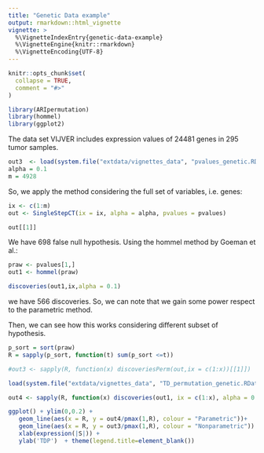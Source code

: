 ```yaml
---
title: "Genetic Data example"
output: rmarkdown::html_vignette
vignette: >
  %\VignetteIndexEntry{genetic-data-example}
  %\VignetteEngine{knitr::rmarkdown}
  %\VignetteEncoding{UTF-8}
---
```


```r
knitr::opts_chunk$set(
  collapse = TRUE,
  comment = "#>"
)
```

```r
library(ARIpermutation)
library(hommel)
library(ggplot2)
```

The data set VIJVER includes expression values of 24481 genes in 295 tumor samples. 

```r
out3  <- load(system.file("extdata/vignettes_data", "pvalues_genetic.RData", package = "ARIpermutation"))
alpha = 0.1
m = 4928
```

So, we apply the method considering the full set of variables, i.e. genes:

```r
ix <- c(1:m)
out <- SingleStepCT(ix = ix, alpha = alpha, pvalues = pvalues)

out[[1]]
```

We have $698$ false null hypothesis. Using the hommel method by Goeman et al.:

```r

praw <- pvalues[1,]
out1 <- hommel(praw)

discoveries(out1,ix,alpha = 0.1)
```

we have $566$ discoveries. So, we can note that we gain some power respect to the parametric method.

Then, we can see how this works considering different subset of hypothesis.

```r
p_sort = sort(praw)
R = sapply(p_sort, function(t) sum(p_sort <=t)) 

#out3 <- sapply(R, function(x) discoveriesPerm(out,ix = c(1:x))[[1]])

load(system.file("extdata/vignettes_data", "TD_permutation_genetic.RData", package = "ARIpermutation"))

out4 <- sapply(R, function(x) discoveries(out1, ix = c(1:x), alpha = 0.1))

ggplot() + ylim(0,0.2) +
   geom_line(aes(x = R, y = out4/pmax(1,R), colour = "Parametric"))+ 
   geom_line(aes(x = R, y = out3/pmax(1,R), colour = "Nonparametric")) +
   xlab(expression(|S|)) +
   ylab('TDP')  + theme(legend.title=element_blank())

```




